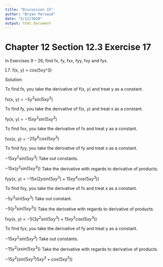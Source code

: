 ---
title: "Discussion 15"
author: "Bryan Persaud"
date: "5/12/2020"
output: html_document
---

# Chapter 12 Section 12.3 Exercise 17

In Exercises 9 – 26, find fx, fy, fxx, fyy, fxy and fyx.

17. f(x, y) = cos(5xy^3)

Solution:

To find fx, you take the derivative of f(x, y) and treat y as a constant.

fx(x, y) = $-5{ y }^{ 3 }sin(5x{ y }^{ 3 })$ 

To find fy, you take the derivative of f(x, y) and treat x as a constant.

fy(x, y) = $-15x{ y }^{ 2 }sin(5x{ y }^{ 3 })$

To find fxx, you take the derivative of fx and treat y as a constant.

fxx(x, y) = $-25{ y }^{ 6 }cos(5x{ y }^{ 3 })$

To find fyy, you take the derivative of fy and treat x as a constant.

$-15x{ y }^{ 2 }sin(5x{ y }^{ 3 })$ Take out constants.

$-15x({ y }^{ 2 }sin(5x{ y }^{ 3 }))$ Take the derivative with regards to derivative of products.

fyy(x, y) = $-15x(2ysin(5x{ y }^{ 3 })+15x{ y }^{ 4 }cos(5x{ y }^{ 3 }))$

To find fxy, you take the derivative of fx and treat x as a constant.

$-5{ y }^{ 3 }sin(5x{ y }^{ 3 })$ Take out constant.

$-5({ y }^{ 3 }sin(5x{ y }^{ 3 }))$ Take the derivative with regards to derivative of products.

fxy(x, y) = $-5(3{ y }^{ 2 }sin(5x{ y }^{ 3 })+15x{ y }^{ 5 }cos(5x{ y }^{ 3 }))$

To find fyx, you take the derivative of fy and treat y as a constant.

$-15x{ y }^{ 2 }sin(5x{ y }^{ 3 })$ Take out constants.

$-15{ y }^{ 2 }(xsin(5x{ y }^{ 3 }))$ Take the derivative with regards to derivative of products.

$-15{ y }^{ 2 }(sin(5x{ y }^{ 3 })5x{ y }^{ 3 }+cos(5x{ y }^{ 3 }))$